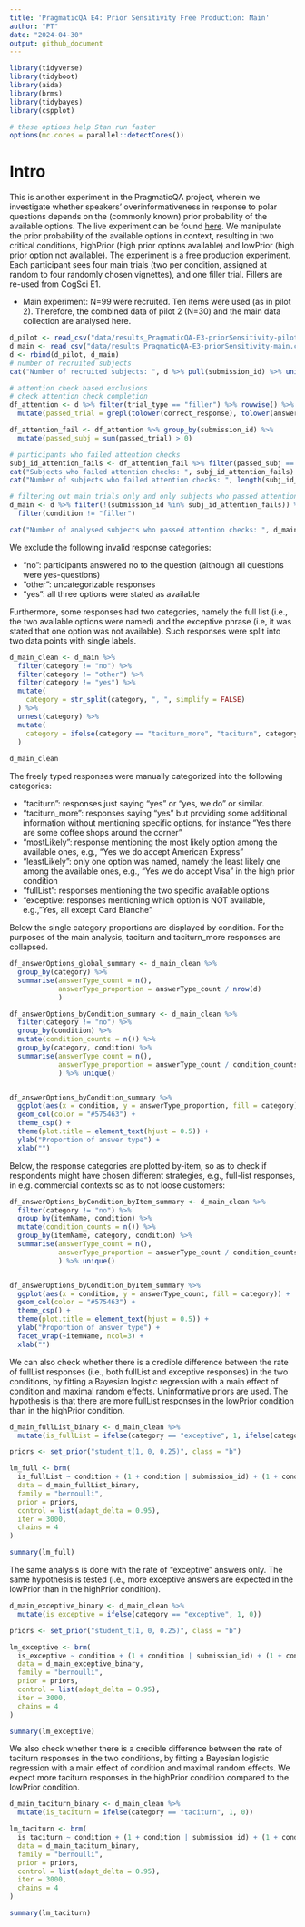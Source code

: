 ```yaml
---
title: 'PragmaticQA E4: Prior Sensitivity Free Production: Main'
author: "PT"
date: "2024-04-30"
output: github_document
---
```


```r
library(tidyverse)
library(tidyboot)
library(aida)
library(brms)
library(tidybayes)
library(cspplot)
```

```r
# these options help Stan run faster
options(mc.cores = parallel::detectCores())
```

# Intro

This is another experiment in the PragmaticQA project, wherein we investigate whether speakers' overinformativeness in response to polar questions depends on the (commonly known) prior probability of the available options. The live experiment can be found [here](https://magpie-ea.github.io/magpie3-qa-overinfo-free-production/experiments/04-priorSensitivity_free_production/). We manipulate the prior probability of the available options in context, resulting in two critical conditions, highPrior (high prior options available) and lowPrior (high prior option not available).
The experiment is a free production experiment. Each participant sees four main trials (two per condition, assigned at random to four randomly chosen vignettes), and one filler trial. Fillers are re-used from CogSci E1.

* Main experiment: N=99 were recruited. Ten items were used (as in pilot 2). Therefore, the combined data of pilot 2 (N=30) and the main data collection are analysed here.

```r
d_pilot <- read_csv("data/results_PragmaticQA-E3-priorSensitivity-pilot-2.csv")
d_main <- read_csv("data/results_PragmaticQA-E3-priorSensitivity-main.csv")
d <- rbind(d_pilot, d_main)
# number of recruited subjects
cat("Number of recruited subjects: ", d %>% pull(submission_id) %>% unique() %>% length())

# attention check based exclusions
# check attention check completion
df_attention <- d %>% filter(trial_type == "filler") %>% rowwise() %>%
  mutate(passed_trial = grepl(tolower(correct_response), tolower(answer))) 

df_attention_fail <- df_attention %>% group_by(submission_id) %>% 
  mutate(passed_subj = sum(passed_trial) > 0)

# participants who failed attention checks 
subj_id_attention_fails <- df_attention_fail %>% filter(passed_subj == FALSE) %>% pull(submission_id) %>% unique()
cat("Subjects who failed attention checks: ", subj_id_attention_fails)  
cat("Number of subjects who failed attention checks: ", length(subj_id_attention_fails))

# filtering out main trials only and only subjects who passed attention checks
d_main <- d %>% filter(!(submission_id %in% subj_id_attention_fails)) %>% 
  filter(condition != "filler")

cat("Number of analysed subjects who passed attention checks: ", d_main %>% pull(submission_id) %>% unique() %>% length())
```

We exclude the following invalid response categories:

* "no": participants answered no to the question (although all questions were yes-questions)
* "other": uncategorizable responses
* "yes": all three options were stated as available

Furthermore, some responses had two categories, namely the full list (i.e., the two available options were named) and the exceptive phrase (i.e, it was stated that one option was not available). Such responses were split into two data points with single labels.

```r
d_main_clean <- d_main %>%
  filter(category != "no") %>%
  filter(category != "other") %>%
  filter(category != "yes") %>%
  mutate(
    category = str_split(category, ", ", simplify = FALSE) 
  ) %>%
  unnest(category) %>%
  mutate(
    category = ifelse(category == "taciturn_more", "taciturn", category)
  )
  
d_main_clean
```

The freely typed responses were manually categorized into the following categories:

* "taciturn": responses just saying "yes" or "yes, we do" or similar.
* "taciturn_more": responses saying "yes" but providing some additional information without mentioning specific options, for instance "Yes there are some coffee shops around the corner"
* "mostLikely": response mentioning the most likely option among the available ones, e.g., "Yes we do accept American Express"
* "leastLikely": only one option was named, namely the least likely one among the available ones, e.g., "Yes we do accept Visa" in the high prior condition
* "fullList": responses mentioning the two specific available options
* "exceptive: responses mentioning which option is NOT available, e.g., "Yes, all except Card Blanche"

Below the single category proportions are displayed by condition. For the purposes of the main analysis, taciturn and taciturn_more responses are collapsed.

```r
df_answerOptions_global_summary <- d_main_clean %>% 
  group_by(category) %>% 
  summarise(answerType_count = n(), 
            answerType_proportion = answerType_count / nrow(d)
            )

df_answerOptions_byCondition_summary <- d_main_clean %>% 
  filter(category != "no") %>%
  group_by(condition) %>%
  mutate(condition_counts = n()) %>%
  group_by(category, condition) %>% 
  summarise(answerType_count = n(), 
            answerType_proportion = answerType_count / condition_counts
            ) %>% unique()


df_answerOptions_byCondition_summary %>%
  ggplot(aes(x = condition, y = answerType_proportion, fill = category)) +
  geom_col(color = "#575463") +
  theme_csp() +
  theme(plot.title = element_text(hjust = 0.5)) +
  ylab("Proportion of answer type") +
  xlab("") 
```

Below, the response categories are plotted by-item, so as to check if respondents might have chosen different strategies, e.g., full-list responses, in e.g. commercial contexts so as to not loose customers:
```r
df_answerOptions_byCondition_byItem_summary <- d_main_clean %>% 
  filter(category != "no") %>%
  group_by(itemName, condition) %>%
  mutate(condition_counts = n()) %>%
  group_by(itemName, category, condition) %>% 
  summarise(answerType_count = n(), 
            answerType_proportion = answerType_count / condition_counts
            ) %>% unique()


df_answerOptions_byCondition_byItem_summary %>%
  ggplot(aes(x = condition, y = answerType_count, fill = category)) +
  geom_col(color = "#575463") +
  theme_csp() +
  theme(plot.title = element_text(hjust = 0.5)) +
  ylab("Proportion of answer type") +
  facet_wrap(~itemName, ncol=3) +
  xlab("") 
```

We can also check whether there is a credible difference between the rate of fullList responses (i.e., both fullList and exceptive responses) in the two conditions, by fitting a Bayesian logistic regression with a main effect of condition and maximal random effects. Uninformative priors are used. The hypothesis is that there are more fullList responses in the lowPrior condition than in the highPrior condition. 

```r
d_main_fullList_binary <- d_main_clean %>% 
  mutate(is_fullList = ifelse(category == "exceptive", 1, ifelse(category == "fullList", 1, 0))) 

priors <- set_prior("student_t(1, 0, 0.25)", class = "b")

lm_full <- brm(
  is_fullList ~ condition + (1 + condition | submission_id) + (1 + condition | itemName),
  data = d_main_fullList_binary,
  family = "bernoulli",
  prior = priors,
  control = list(adapt_delta = 0.95),
  iter = 3000,
  chains = 4
)
```

```r
summary(lm_full)
```
The same analysis is done with the rate of "exceptive" answers only. The same hypothesis is tested (i.e., more exceptive answers are expected in the lowPrior than in the highPrior condition).
```r
d_main_exceptive_binary <- d_main_clean %>% 
  mutate(is_exceptive = ifelse(category == "exceptive", 1, 0)) 

priors <- set_prior("student_t(1, 0, 0.25)", class = "b")

lm_exceptive <- brm(
  is_exceptive ~ condition + (1 + condition | submission_id) + (1 + condition | itemName),
  data = d_main_exceptive_binary,
  family = "bernoulli",
  prior = priors,
  control = list(adapt_delta = 0.95),
  iter = 3000,
  chains = 4
)
```

```r
summary(lm_exceptive)
```

We also check whether there is a credible difference between the rate of taciturn responses in the two conditions, by fitting a Bayesian logistic regression with a main effect of condition and maximal random effects. We expect more taciturn responses in the highPrior condition compared to the lowPrior condition.
```r
d_main_taciturn_binary <- d_main_clean %>% 
  mutate(is_taciturn = ifelse(category == "taciturn", 1, 0)) 

lm_taciturn <- brm(
  is_taciturn ~ condition + (1 + condition | submission_id) + (1 + condition | itemName),
  data = d_main_taciturn_binary,
  family = "bernoulli",
  prior = priors,
  control = list(adapt_delta = 0.95),
  iter = 3000,
  chains = 4
)
```

```r
summary(lm_taciturn)
```